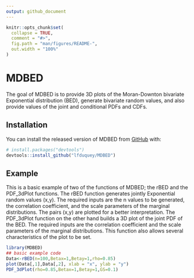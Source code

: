 ```yaml
---
output: github_document
---
```


<!-- README.md is generated from README.Rmd. Please edit that file -->

```r
knitr::opts_chunk$set(
  collapse = TRUE,
  comment = "#>",
  fig.path = "man/figures/README-",
  out.width = "100%"
)
```

# MDBED

<!-- badges: start -->
<!-- badges: end -->

The goal of MDBED is to provide 3D plots of the Moran-Downton bivariate Exponential distribution (BED), generate bivariate random values, and also provide values of the joint and conditional PDFs and CDFs.

## Installation

You can install the released version of MDBED from [GitHub](https://github.com/) with:

``` r
# install.packages("devtools")
devtools::install_github("lfduquey/MDBED")
```
## Example

This is a basic example of two of the functions of MDBED; the rBED and the PDF_3dPlot functions. The rBED function generates jointly Exponential random values (x,y). The required inputs are the n values to be
generated, the correlation coefficient, and the scale parameters of the marginal distributions. The pairs (x,y) are plotted for a better interpretation. 
The PDF_3dPlot function on the other hand builds a 3D plot of the joint PDF of the BED. The required inputs are the correlation
coefficient and the scale parameters of the marginal distributions. This function also allows several
characteristics of the plot to be set.

```r
library(MDBED)
## basic example code
Data<-rBED(n=100,Betax=1,Betay=1,rho=0.85)
plot(Data[,1],Data[,2], xlab = "x", ylab = "y")
PDF_3dPlot(rho=0.85,Betax=1,Betay=1,GS=0.1)
```
